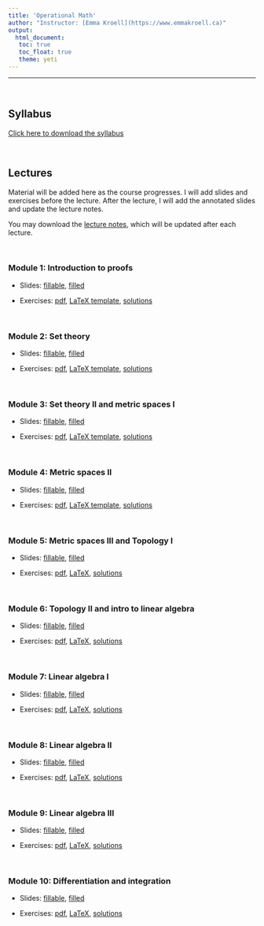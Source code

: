 ```yaml
---
title: 'Operational Math'
author: "Instructor: [Emma Kroell](https://www.emmakroell.ca)"
output: 
  html_document:
   toc: true
   toc_float: true
   theme: yeti
---
```


---

<br>

## Syllabus

[Click here to download the syllabus](Math/syllabus/syllabus_operational_math.pdf)

<br>

## Lectures

Material will be added here as the course progresses. I will add slides and exercises before the lecture. After the lecture, I will add the annotated slides and update the lecture notes. 

<!-- Note: I will comment these in as the course progresses. Before each lecture students will have access to the slides with blanks as well as the exercises (either a pdf or a tex file they can fill in). After each lecture I will add the filled-in slides (I will hand-write during the lecture) and update the lecture notes -->


You may download the [lecture notes](Math/lecture_notes/math_notes.pdf), which will be updated after each lecture.

<br>

### Module 1: Introduction to proofs

- Slides: [fillable](Math/module1/slides.pdf),  [filled](Math/module1/slides_filled.pdf)

- Exercises: [pdf](Math/module1/exercises.pdf), [LaTeX template](Math/module1/exercises.tex), [solutions](Math/module1/exercise_solutions.pdf)


<br>

### Module 2: Set theory

- Slides: [fillable](Math/module2/slides.pdf), [filled](Math/module2/slides_filled.pdf)

- Exercises: [pdf](Math/module2/exercises.pdf), [LaTeX template](Math/module2/exercises.tex), [solutions](Math/module2/exercise_solutions.pdf)


<br>

### Module 3: Set theory II and metric spaces I

- Slides: [fillable](Math/module3/slides.pdf), [filled](Math/module3/slides_filled.pdf)

- Exercises: [pdf](Math/module3/exercises.pdf), [LaTeX template](Math/module3/exercises.tex), [solutions](Math/module3/exercise_solutions.pdf)


<br>

### Module 4: Metric spaces II

- Slides: [fillable](Math/module4/slides.pdf), [filled](Math/module4/slides_filled.pdf)

- Exercises: [pdf](Math/module4/exercises.pdf), [LaTeX template](Math/module4/exercises.tex), [solutions](Math/module4/exercise_solutions.pdf)


<br>

### Module 5: Metric spaces III and Topology I

- Slides: [fillable](Math/module5/slides.pdf), [filled](Math/module5/slides_filled.pdf)

- Exercises: [pdf](Math/module5/exercises.pdf), [LaTeX](Math/module5/exercises.tex), [solutions](Math/module5/exercise_solutions.pdf) 

<br>

### Module 6: Topology II and intro to linear algebra

- Slides: [fillable](Math/module6/slides.pdf), [filled](Math/module6/slides_filled.pdf)

- Exercises: [pdf](Math/module6/exercises.pdf), [LaTeX](Math/module6/exercises.tex), [solutions](Math/module6/exercise_solutions.pdf) 


<br>

### Module 7: Linear algebra I

- Slides: [fillable](Math/module7/slides.pdf), [filled](Math/module7/slides_filled.pdf)

- Exercises: [pdf](Math/module7/exercises.pdf), [LaTeX](Math/module7/exercises.tex), [solutions](Math/module7/exercise_solutions.pdf)


<br>

### Module 8: Linear algebra II

- Slides: [fillable](Math/module8/slides.pdf), [filled](Math/module8/slides_filled.pdf)

- Exercises: [pdf](Math/module8/exercises.pdf), [LaTeX](Math/module8/exercises.tex), [solutions](Math/module8/exercise_solutions.pdf)



<br>

### Module 9: Linear algebra III

- Slides: [fillable](Math/module9/slides.pdf), [filled](Math/module9/slides_filled.pdf)

- Exercises: [pdf](Math/module9/exercises.pdf), [LaTeX](Math/module9/exercises.tex), [solutions](Math/module9/exercise_solutions.pdf)


<br>

### Module 10: Differentiation and integration

- Slides: [fillable](Math/module10/slides.pdf), [filled](Math/module10/slides_filled.pdf)

- Exercises: [pdf](Math/module10/exercises.pdf), [LaTeX](Math/module10/exercises.tex), [solutions](Math/module10/exercise_solutions.pdf)






